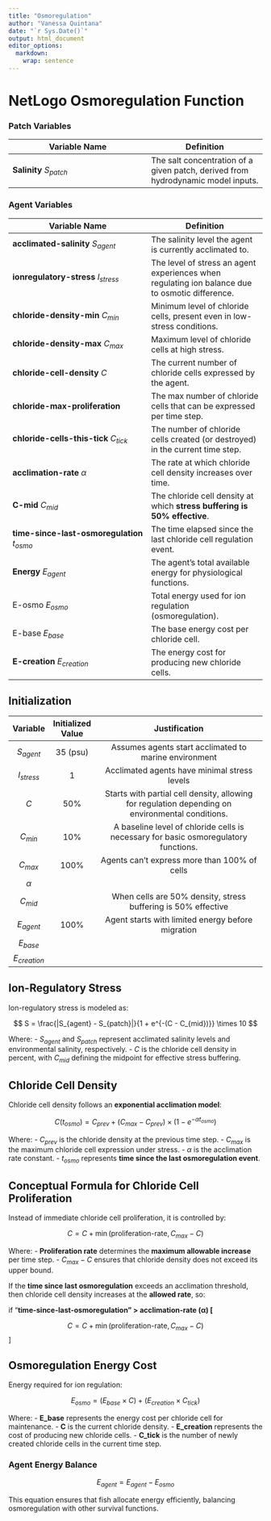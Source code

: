 ```yaml
---
title: "Osmoregulation"
author: "Vanessa Quintana"
date: "`r Sys.Date()`"
output: html_document
editor_options: 
  markdown: 
    wrap: sentence
---
```


# NetLogo Osmoregulation Function

### Patch Variables

| Variable Name            | Definition                                                                       |
|---------------------------------------|---------------------------------|
| **Salinity** $S_{patch}$ | The salt concentration of a given patch, derived from hydrodynamic model inputs. |

### Agent Variables

| Variable Name                                 | Definition                                                                                      |
|---------------------------------------|---------------------------------|
| **acclimated-salinity** $S_{agent}$           | The salinity level the agent is currently acclimated to.                                        |
| **ionregulatory-stress** $I_{stress}$         | The level of stress an agent experiences when regulating ion balance due to osmotic difference. |
| **chloride-density-min** $C_{min}$            | Minimum level of chloride cells, present even in low-stress conditions.                         |
| **chloride-density-max** $C_{max}$            | Maximum level of chloride cells at high stress.                                                 |
| **chloride-cell-density** $C$                 | The current number of chloride cells expressed by the agent.                                    |
| **chloride-max-proliferation**                | The max number of chloride cells that can be expressed per time step.                           |
| **chloride-cells-this-tick** $C_{tick}$       | The number of chloride cells created (or destroyed) in the current time step.                   |
| **acclimation-rate** $\alpha$                 | The rate at which chloride cell density increases over time.                                    |
| **C-mid** $C_{mid}$                           | The chloride cell density at which **stress buffering is 50% effective**.                       |
| **time-since-last-osmoregulation** $t_{osmo}$ | The time elapsed since the last chloride cell regulation event.                                 |
| **Energy** $E_{agent}$                        | The agent’s total available energy for physiological functions.                                 |
| E-osmo $E_{osmo}$                             | Total energy used for ion regulation (osmoregulation).                                          |
| E-base $E_{base}$                             | The base energy cost per chloride cell.                                                         |
| **E-creation** $E_{creation}$                 | The energy cost for producing new chloride cells.                                               |

## Initialization

|    Variable    | Initialized Value |                                          Justification                                           |
|:--------------:|:-----------------:|:------------------------------------------------------------------------------------------------:|
|  $S_{agent}$   |     35 (psu)      |                      Assumes agents start acclimated to marine environment                       |
|  $I_{stress}$  |         1         |                           Acclimated agents have minimal stress levels                           |
|       $C$      |        50%        | Starts with partial cell density, allowing for regulation depending on environmental conditions. |
|   $C_{min}$    |        10%        |       A baseline level of chloride cells is necessary for basic osmoregulatory functions.        |
|   $C_{max}$    |       100%        |                           Agents can't express more than 100% of cells                           |
|    $\alpha$    |                   |                                                                                                  |
|   $C_{mid}$    |                   |                  When cells are 50% density, stress buffering is 50% effective                   |
|  $E_{agent}$   |       100%        |                        Agent starts with limited energy before migration                         |
|   $E_{base}$   |                   |                                                                                                  |
| $E_{creation}$ |                   |                                                                                                  |

## Ion-Regulatory Stress

Ion-regulatory stress is modeled as:

$$
S = \frac{|S_{agent} - S_{patch}|}{1 + e^{-(C - C_{mid})}} \times 10
$$

Where: - $S_{agent}$ and $S_{patch}$ represent acclimated salinity levels and environmental salinity, respectively.
- $C$ is the chloride cell density in percent, with $C_{mid}$ defining the midpoint for effective stress buffering.

## Chloride Cell Density

Chloride cell density follows an **exponential acclimation model**:

$$
C(t_{osmo}) = C_{prev} + (C_{max} - C_{prev}) \times (1 - e^{-\alpha t_{osmo}})
$$

Where: - $C_{prev}$ is the chloride density at the previous time step.
- $C_{max}$ is the maximum chloride cell expression under stress.
- $\alpha$ is the acclimation rate constant.
- $t_{osmo}$ represents **time since the last osmoregulation event**.

## Conceptual Formula for Chloride Cell Proliferation

Instead of immediate chloride cell proliferation, it is controlled by:

$$
C = C + \min(\text{proliferation-rate}, C_{max} - C)
$$

Where: - **Proliferation rate** determines the **maximum allowable increase** per time step.
- $C_{max} - C$ ensures that chloride density does not exceed its upper bound.

If the **time since last osmoregulation** exceeds an acclimation threshold, then chloride cell density increases at the **allowed rate**, so:

if "**time-since-last-osmoregulation" \> acclimation-rate (α) [**

$$
C = C + \min(\text{proliferation-rate}, C_{max} - C)
$$]

## Osmoregulation Energy Cost

Energy required for ion regulation:

$$
E_{osmo} = (E_{base} \times C) + (E_{creation} \times C_{tick})
$$

Where: - **E_base** represents the energy cost per chloride cell for maintenance.
- **C** is the current chloride density.
- **E_creation** represents the cost of producing new chloride cells.
- **C_tick** is the number of newly created chloride cells in the current time step.

### Agent Energy Balance

$$
E_{agent} = E_{agent} - E_{osmo}
$$

This equation ensures that fish allocate energy efficiently, balancing osmoregulation with other survival functions.
